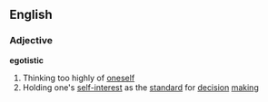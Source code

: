 ==English==
===Adjective===
'''egotistic'''
#Thinking too highly of [[oneself]]
#Holding one's [[self-interest]] as the [[standard]] for [[decision]] [[making]]